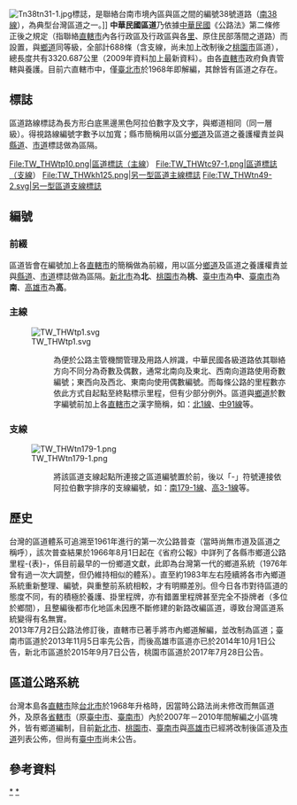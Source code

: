 [[File:Tn38tn31-1.jpg|thumb]]標誌，是聯絡台南市境內區與區之間的編號38號道路（[[南38線|南38線]]），為典型台灣區道之一。]]
{{台灣交通}}
'''中華民國區道'''乃依據[[中華民國|中華民國]]《公路法》{{r|law}}第二條修正後之規定（指聯絡[[直轄市_(中華民國)|直轄市]]內各行政區及行政區與各[[里|里]]、原住民部落間之道路）而設置，與[[台灣鄉道|鄉道]]同等級，全部計688條（含支線，尚未加上改制後之[[桃園市|桃園市]]區道），總長度共有3320.687公里（2009年資料{{r|detail}}加上最新資料{{r|tainan}}{{r|kaohsiung}}）。由各[[直轄市_(中華民國)|直轄市]]政府負責管轄與養護。目前六直轄市中，僅[[臺北市|臺北市]]於1968年即解編，其餘皆有區道之存在。

==標誌==
區道路線標誌為長方形白底黑邊黑色阿拉伯數字及文字，與鄉道相同（同一層級）。得視路線編號字數予以加寬；縣市簡稱用以區分[[台灣鄉道|鄉道]]及區道之養護權責並與[[台灣縣道|縣道]]、[[台灣市道|市道]]標誌做為區隔。

<gallery>
File:TW_THWtp10.png|區道標誌（主線）
File:TW_THWtc97-1.png|區道標誌（支線）
File:TW_THWkh125.png|另一型區道主線標誌
File:TW_THWtn49-2.svg|另一型區道支線標誌
</gallery>

==編號==
===前綴===
區道皆會在編號加上各[[直轄市|直轄市]]的簡稱做為前綴，用以區分[[台灣鄉道|鄉道]]及區道之養護權責並與[[台灣縣道|縣道]]、[[台灣市道|市道]]標誌做為區隔。[[新北市|新北市]]為'''北'''、[[桃園市|桃園市]]為'''桃'''、[[臺中市|臺中市]]為'''中'''、[[臺南市|臺南市]]為'''南'''、[[高雄市|高雄市]]為'''高'''。

===主線===
[[File:TW_THWtp1.svg|left]]
<!---字首前出現“:::”是為配合left（圖像置左）而縮排，以求每行字首對齊，故勿刪除之。-->
:::為便於公路主管機關管理及用路人辨識，中華民國各級道路依其聯絡方向不同分為奇數及偶數，通常北南向及東北、西南向道路使用奇數編號；東西向及西北、東南向使用偶數編號。而每條公路的里程數亦依此方式自起點至終點標示里程，但有少部分例外。區道與[[台灣鄉道|鄉道]]於數字編號前加上各[[直轄市|直轄市]]之漢字簡稱，如：[[北1線|北1線]]、[[中91線|中91線]]等。

===支線===
[[File:TW_THWtn179-1.png|left]]
<!---字首前出現“:::”是為配合left（圖像置左）而縮排，以求每行字首對齊，故勿刪除之。-->
:::將該區道支線起點所連接之區道編號置於前，後以「-」符號連接依阿拉伯數字排序的支線編號，如：[[南179線#支線|南179-1線]]、[[高3線#支線|高3-1線]]等。

==歷史==
台灣的區道體系可追溯至1961年進行的第一次公路普查（當時尚無市道及區道之稱呼），該次普查結果於1966年8月1日起在《省府公報》中詳列了各縣市鄉道公路里程-{表}-，係目前最早的一份鄉道文獻，此即為台灣第一代的鄉道系統（1976年曾有過一次大調整{{r|thb60}}，但仍維持相似的體系）。直至約1983年左右陸續將各市內鄉道系統重新整理、編號{{r|thb60}}，與重整前系統相較，才有明顯差別。但今日各市對待區道的態度不同，有的積極於養護、掛里程牌，亦有錯置里程牌甚至完全不掛牌者（多位於鄉間），且整編後都市化地區未因應不斷修建的新路改編區道，導致台灣區道系統變得有名無實。<br/>
2013年7月2日公路法修訂後，直轄市已著手將市內鄉道解編，並改制為區道；臺南市區道於2013年11月5日率先公告{{r|tainan}}，而後高雄市區道亦已於2014年10月1日公告{{r|kaohsiung}}，新北市區道於2015年9月7日公告{{r|newtaipei}}，桃園市區道於2017年7月28日公告{{r|taoyuan}}。

==區道公路系統==
台灣本島各[[直轄市_(中華民國)|直轄市]]除[[台北市|台北市]]於1968年升格時，因當時公路法尚未修改而無區道外，及原各[[省轄市|省轄市]]（原[[臺中市_(省轄市)|臺中市]]、[[臺南市_(省轄市)|臺南市]]）內於2007年－2010年間解編之小區塊外{{r|city}}，皆有鄉道編制，目前[[新北市|新北市]]、[[桃園市|桃園市]]、[[臺南市|臺南市]]與[[高雄市|高雄市]]已經將改制後區道及[[台灣市道|市道]]列表公佈，但尚有[[臺中市|臺中市]]尚未公告。
{{台灣區道}}

==參考資料==
{{reflist|refs=

<ref name="law">{{Cite web |url=http://law.moj.gov.tw/LawClass/LawAll.aspx?PCode=K0040001 |title=中華民國公路法條文 |accessdate=2014-10-24 |archive-date=2020-10-29 |archive-url=https://web.archive.org/web/20201029233953/https://law.moj.gov.tw/LawClass/LawAll.aspx?pcode=K0040001 |dead-url=no }}</ref>

<ref name="tainan">{{cite web |url=https://odmdoc.motc.gov.tw/IFDEWebBBS_MOTC/ExternalBBS.aspx?ThirdDocId=102RD06614 |title=交通部公告臺南市市道及區道 |language=zh-tw |publisher=[[中華民國交通部|中華民國交通部]] |date=2013-11-05 |access-date=2017-09-23 |archive-url=https://web.archive.org/web/20160307192832/http://odmdoc.motc.gov.tw/ifdewebbbs_motc/externalbbs.aspx?thirddocid=102rd06614 |archive-date=2016-03-07 |dead-url=yes }}</ref>

<ref name="kaohsiung">{{cite web |url=https://odmdoc.motc.gov.tw/IFDEWebBBS_MOTC/ExternalBBS.aspx?ThirdDocId=103RD05575 |title=交通部公告高雄市市道及區道 |language=zh-tw |publisher=[[中華民國交通部|中華民國交通部]] |date=2014-10-01 |access-date=2017-09-23 |archive-url=https://web.archive.org/web/20170923194328/https://odmdoc.motc.gov.tw/IFDEWebBBS_MOTC/ExternalBBS.aspx?ThirdDocId=103RD05575 |archive-date=2017-09-23 |dead-url=yes }}</ref>

<ref name="newtaipei">{{cite web |url=https://odmdoc.motc.gov.tw/IFDEWebBBS_MOTC/ExternalBBS.aspx?ThirdDocId=104RD05557 |title=交通部公告新北市市道及區道 |language=zh-tw |publisher=[[中華民國交通部|中華民國交通部]] |date=2015-09-07 |access-date=2017-09-23 |archive-url=https://web.archive.org/web/20190502073724/https://odmdoc.motc.gov.tw/IFDEWebBBS_MOTC/ExternalBBS.aspx?ThirdDocId=104RD05557 |archive-date=2019-05-02 |dead-url=yes }}</ref>

<ref name="taoyuan">{{cite web |url=https://odmdoc.motc.gov.tw/IFDEWebBBS_MOTC/ExternalBBS.aspx?ThirdDocId=106RD03248 |title=交通部公告桃園市市道及區道 |language=zh-tw |publisher=[[中華民國交通部|中華民國交通部]] |date=2017-07-28 |access-date=2017-09-23 |archive-url=https://web.archive.org/web/20190502003824/https://odmdoc.motc.gov.tw/IFDEWebBBS_MOTC/ExternalBBS.aspx?ThirdDocId=106RD03248 |archive-date=2019-05-02 |dead-url=yes }}</ref>

<ref name="detail">{{Cite web |url=http://www.thb.gov.tw/tm/Menus/Menu05/download/98_03.xls |title=公路總局台灣地區鄉道分縣市統計資料 |accessdate=2014-10-24 |archive-date=2012-12-22 |archive-url=https://web.archive.org/web/20121222040556/http://www.thb.gov.tw/TM/Menus/Menu05/download/98_03.xls |dead-url=no }}</ref>

<ref name="city">[http://www.motc.gov.tw/mocwebGIP/wSite/ct?xItem=16518&ctNode=157&mp=1 交通部公告廢止基隆市、臺中市、嘉義市及臺南市鄉道]{{Dead link|date=2019年11月 |bot=InternetArchiveBot |fix-attempted=yes }}</ref>

<ref name="thb60">{{Cite web |url=http://www.thb.gov.tw/TM/Menus/Menu09/main0903/chap_2.pdf |title=公路總局六十年專刊 |accessdate=2014-10-24 |archive-date=2014-03-09 |archive-url=https://web.archive.org/web/20140309183509/http://www.thb.gov.tw/TM/Menus/Menu09/main0903/chap_2.pdf |dead-url=no }}</ref>

}}

[[Category:台灣公路|*]]
[[Category:台灣區道|*]]